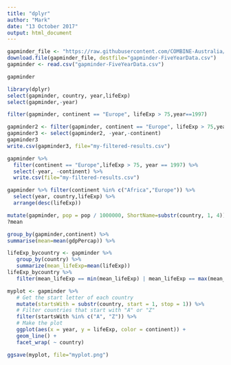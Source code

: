 ```yaml
---
title: "dplyr"
author: "Mark"
date: "13 October 2017"
output: html_document
---
```



```r
gapminder_file <- "https://raw.githubusercontent.com/COMBINE-Australia/RNAseq-R/gh-pages/data/gapminder-FiveYearData.csv"
download.file(gapminder_file, destfile="gapminder-FiveYearData.csv")
gapminder <- read.csv("gapminder-FiveYearData.csv")

```

```r
gapminder
```
```r
library(dplyr)
select(gapminder, country, year,lifeExp)
select(gapminder,-year)

```

```r
filter(gapminder, continent == "Europe", lifeExp > 75,year==1997)

```
```r
gapminder2 <- filter(gapminder, continent == "Europe", lifeExp > 75,year==1997)
gapminder3 <- select(gapminder2, -year,-continent)
gapminder3
write.csv(gapminder3, file="my-filtered-results.csv")
```

```r
gapminder %>% 
  filter(continent == "Europe",lifeExp > 75, year == 1997) %>% 
  select(-year, -continent) %>% 
  write.csv(file="my-filtered-results.csv")

```

```r
gapminder %>% filter(continent %in% c("Africa","Europe")) %>% 
  select(year, country,lifeExp) %>% 
  arrange(desc(lifeExp))
```

```r
mutate(gapminder, pop = pop / 1000000, ShortName=substr(country, 1, 4))
?mean
```

```r
group_by(gapminder,continent) %>% 
summarise(mean=mean(gdpPercap)) %>% 

```

```r
lifeExp_bycountry <- gapminder %>%
   group_by(country) %>%
   summarize(mean_lifeExp=mean(lifeExp))
lifeExp_bycountry %>%
   filter(mean_lifeExp == min(mean_lifeExp) | mean_lifeExp == max(mean_lifeExp))
```

```r
myplot <- gapminder %>%
   # Get the start letter of each country
   mutate(startsWith = substr(country, start = 1, stop = 1)) %>%
   # Filter countries that start with "A" or "Z"
   filter(startsWith %in% c("A", "Z")) %>%
   # Make the plot
   ggplot(aes(x = year, y = lifeExp, color = continent)) +
   geom_line() +
   facet_wrap( ~ country) 

ggsave(myplot, file="myplot.png")
```

